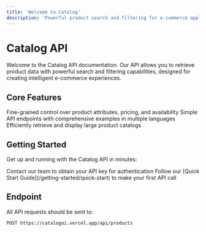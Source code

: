 ```yaml
---
title: 'Welcome to Catalog'
description: 'Powerful product search and filtering for e-commerce applications'
---
```


# Catalog API

Welcome to the Catalog API documentation. Our API allows you to retrieve product data with powerful search and filtering capabilities, designed for creating intelligent e-commerce experiences.

## Core Features

<CardGroup cols={2}>
  <Card title="Advanced Filtering" icon="filter" href="/developer-guide/filters">
    Fine-grained control over product attributes, pricing, and availability
  </Card>
  <Card title="Easy Integration" icon="code" href="/getting-started/quick-start">
    Simple API endpoints with comprehensive examples in multiple languages
  </Card>
  <Card title="Pagination Support" icon="list" href="/developer-guide/pagination">
    Efficiently retrieve and display large product catalogs
  </Card>
</CardGroup>

## Getting Started

Get up and running with the Catalog API in minutes:

<Steps>
  <Step title="Get API Key">
    Contact our team to obtain your API key for authentication
  </Step>
  <Step title="Make Your First Request">
    Follow our [Quick Start Guide](/getting-started/quick-start) to make your first API call
  </Step>
</Steps>

## Endpoint

All API requests should be sent to:

```
POST https://catalogai.vercel.app/api/products
```
